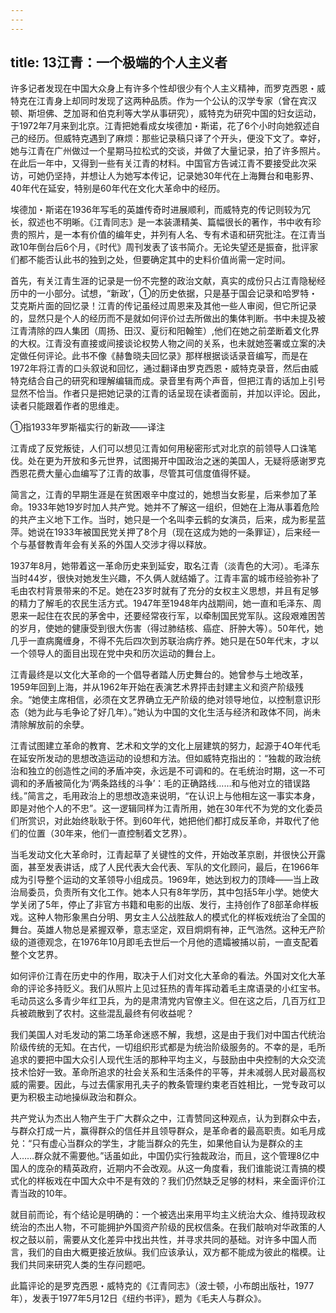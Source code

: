 ```yaml
---
---
---
```

title: 13江青：一个极端的个人主义者
---



许多记者发现在中国大众身上有许多个性却很少有个人主义精神，而罗克西恩・威特克在江青身上却同时发现了这两种品质。作为一个公认的汉学专家（曾在宾汉顿、斯坦佛、芝加哥和伯克利等大学从事研究），威特克为研究中国的妇女运动，于1972年7月来到北京。江青把她看成女埃德加・斯诺，花了6个小时向她叙述自己的经历。但威特克遇到了麻烦：那些记录稿只译了个开头，便没下文了。幸好，她与江青在广州做过一个星期马拉松式的交谈，并做了大量记录，拍了许多照片。在此后一年中，又得到一些有关江青的材料。中国官方告诫江青不要接受此次采访，可她仍坚持，并想让人为她写本传记，记录她30年代在上海舞台和电影界、40年代在延安，特别是60年代在文化大革命中的经历。

埃德加・斯诺在1936年写毛的英雄传奇时进展顺利，而威特克的传记则较为冗长，叙述也不明晰。《江青同志》是一本装潇精美、篇幅很长的著作，书中收有珍贵的照片，是一本有价值的编年史，并列有人名、专有术语和研究批注。在江青当政10年倒台后6个月，《时代》周刊发表了该书简介。无论失望还是振奋，批评家们都不能否认此书的独到之处，但要确定其中的史料价值尚需一定时间。

首先，有关江青生涯的记录是一份不完整的政治文献，真实的成份只占江青隐秘经历中的一小部分。试想，“新政’，①的历史依据，只是基于国会记录和哈罗特・艾克斯片面的回忆录！江青的传记虽经过周恩来及其他一些人审阅，但它所记录的，显然只是个人的经历而不是就如何评价过去所做出的集体判断。书中未提及被江青清除的四人集团（周扬、田汉、夏衍和阳翰笙）,他们在她之前垄断着文化界的大权。江青没有直接或间接谈论权势人物之间的关系，也未就她签署或立案的决定做任何评论。此书不像《赫鲁晓夫回忆录》那样根据谈话录音编写，而是在1972年将江青的口头叙说和回忆，通过翻译由罗克西恩・威特克录音，然后由威特克结合自己的研究和理解编辑而成。录音里有两个声音，但把江青的话加上引号显然不恰当。作者只是把她记录的江青的话呈现在读者面前，并加以评论。因此，读者只能跟着作者的思维走。

①指1933年罗斯福实行的新政――译注

江青成了反党叛徒，人们可以想见江青如何用秘密形式对北京的前领导人口诛笔伐。处在更为开放和多元世界，试图揭开中国政治之迷的美国人，无疑将感谢罗克西恩花费大量心血编写了江青的故事，尽管其可信度值得怀疑。

简言之，江青的早期生涯是在贫困艰辛中度过的，她想当女影星，后来参加了革命。1933年她19岁时加人共产党。她并不了解这一组织，但她在上海从事着危险的共产主义地下工作。当时，她只是一个名叫李云鹤的女演员，后来，成为影星蓝萍。她说在1933年被国民党关押了8个月（现在这成为她的一条罪证），后来经一个与基督教青年会有关系的外国人交涉才得以释放。

1937年8月，她带着这一革命历史来到延安，取名江青（淡青色的大河）。毛泽东当时44岁，很快对她发生兴趣，不久俩人就结婚了。江青丰富的城市经验弥补了毛由农村背景带来的不足。她在23岁时就有了充分的女权主义思想，并且有足够的精力了解毛的农民生活方式。1947年至1948年内战期间，她一直和毛泽东、周恩来一起住在农民的茅舍中，还要经常夜行军，以牵制国民党军队。这段艰难困苦的岁月，使她的健康受到很大伤害（得过肺结核、癌症、肝肿大等）。50年代，她几乎一直病魔缠身，不得不先后四次到苏联治病疗养。她只是在50年代末，才以一个领导人的面目出现在党中央和历次运动的舞台上。

江青最终是以文化大革命的一个倡导者踏人历史舞台的。她曾参与土地改革，1959年回到上海，并从1962年开始在表演艺术界抨击封建主义和资产阶级残余。“她使主席相信，必须在文艺界确立无产阶级的绝对领导地位，以控制意识形态（她为此与毛争论了好几年）。”她认为中国的文化生活与经济和政体不同，尚未清除解放前的余孽。

江青试图建立革命的教育、艺术和文学的文化上层建筑的努力，起源于4O年代毛在延安所发动的思想改造运动的设想和方法。但如威特克指出的：“独裁的政治统治和独立的创造性之间的矛盾冲突，永远是不可调和的。在毛统治时期，这一不可调和的矛盾被简化为‘两条路线的斗争’：毛的正确路线……和与他对立的错误路线。”简言之，毛用政治上的思想改造来说明，“在认识上与他相左这一事实本身，即是对他个人的不忠”。这一逻辑同样为江青所用，她在30年代不为党的文化委员们所赏识，对此始终耿耿于怀。到60年代，她把他们都打成反革命，并取代了他们的位置（30年来，他们一直控制着文艺界）。





当毛发动文化大革命时，江青起草了关键性的文件，开始改革京剧，并很快公开露面，甚至发表讲话，成了人民代表大会代表、军队的文化顾问，最后，在1966年成为引导整个运动的文革领导小组成员。1969年，她达到权力的顶峰――当上政治局委员，负责所有文化工作。她本人只有8年学历，其中包括5年小学。她使大学关闭了5年，停止了非官方书籍和电影的出版、发行，主持创作了8部革命样板戏。这种人物形象黑白分明、男女主人公战胜敌人的模式化的样板戏统治了全国的舞台。英雄人物总是紧握双拳，意志坚定，双目炯炯有神，正气浩然。这种无产阶级的道德观念，在1976年10月即毛去世后一个月他的遗孀被捕以前，一直支配着整个文艺界。

如何评价江青在历史中的作用，取决于人们对文化大革命的看法。外国对文化大革命的评论多持贬义。我们从照片上见过狂热的青年挥动着毛主席语录的小红宝书。毛动员这么多青少年红卫兵，为的是肃清党内官僚主义。但在这之后，几百万红卫兵被疏散到了农村。这些混乱最终有何收益呢？

我们美国人对毛发动的第二场革命迷惑不解，我想，这是由于我们对中国古代统治阶级传统的无知。在古代，一切组织形式都是为统治阶级服务的。不幸的是，毛所追求的要把中国大众引人现代生活的那种平均主义，与鼓励由中央控制的大众交流技术恰好一致。革命所追求的社会关系和生活条件的平等，并未减弱人民对最高权威的需要。因此，与过去儒家用孔夫子的教条管理约束老百姓相比，一党专政可以更为积极主动地操纵政治和群众。

共产党认为杰出人物产生于广大群众之中，江青赞同这种观点，认为到群众中去，与群众打成一片，赢得群众的信任并且领导群众，是革命者的最高职责。如毛月成兑：“只有虚心当群众的学生，才能当群众的先生，如果他自认为是群众的主人……群众就不需要他。”话虽如此，中国仍实行独裁政治，而且，这个管理8亿中国人的庞杂的精英政府，近期内不会改观。从这一角度看，我们谁能说江青搞的模式化的样板戏在中国大众中不是有效的？我们仍然缺乏足够的材料，来全面评价江青当政的10年。

就目前而论，有个结论是明确的：一个被选出来用平均主义统治大众、维持现政权统治的杰出人物，不可能拥护外国资产阶级的民权信条。在我们敲响对华政策的人权之鼓以前，需要从文化差异中找出共性，并寻求共同的基础。对许多中国人而言，我们的自由大概更接近放纵。我们应该承认，双方都不能成为彼此的楷模。让我们共同来研究人类的生存问题吧。

此篇评论的是罗克西恩・威特克的《江青同志》（波士顿，小布朗出版社，1977年），发表于1977年5月12日《纽约书评》，题为《毛夫人与群众》。